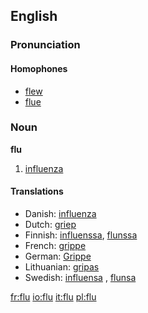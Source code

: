==English==

===Pronunciation===
====Homophones====
*[[flew]]
*[[flue]]

===Noun===
'''flu'''

# [[influenza]]

====Translations====
*Danish: [[influenza]] {{c}}
*Dutch: [[griep]] {{f}}
*Finnish: [[influenssa]], [[flunssa]]
*French: [[grippe]] {{f}}
*German: [[Grippe]] {{f}}
*Lithuanian: [[gripas]] {{m}}
*Swedish: [[influensa]] {{c}}, [[flunsa]] {{c}}

[[fr:flu]]
[[io:flu]]
[[it:flu]]
[[pl:flu]]